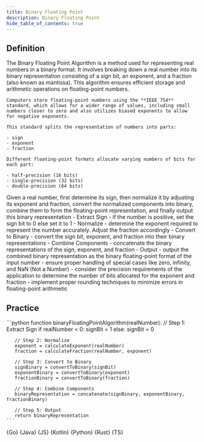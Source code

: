 ```yaml
---
title: Binary Floating Point
description: Binary Floating Point
hide_table_of_contents: true
---
```





## Definition

<Tabs>
  <TabItem value="definition" label="Definition">
    The Binary Floating Point Algorithm is a method used for representing real numbers in a binary format. It involves breaking down a real number into its binary representation consisting of a sign bit, an exponent, and a fraction (also known as mantissa). This algorithm ensures efficient storage and arithmetic operations on floating-point numbers.

    Computers store floating-point numbers using the **IEEE 754** standard, which allows for a wider range of values, including small numbers closer to zero and also utilizes biased exponents to allow
    for negative exponents.

    This standard splits the representation of numbers into parts:

    - sign
    - exponent
    - fraction

    Different floating-point formats allocate varying numbers of bits for each part:

    - half-precision (16 bits)
    - single-precision (32 bits)
    - double-precision (64 bits)
  </TabItem>
  <TabItem value="how" label="Explanation">
    Given a real number, first determine its sign, then normalize it by adjusting its exponent and fraction, convert the normalized components into binary, combine them to form the floating-point representation, and finally output this binary representation
  </TabItem>
  <TabItem value="guidance" label="Guidance">
    - Extract Sign
      - if the number is positive, set the sign bit to 0 else set it to 1
    - Normalize
      - determine the exponent required to represent the number accurately. Adjust the fraction accordingly
    - Convert to Binary
      - convert the sign bit, exponent, and fraction into their binary representations
    - Combine Components
      - concatenate the binary representations of the sign, exponent, and fraction
    - Output
      - output the combined binary representation as the binary floating-point format of the input number
  </TabItem>
  <TabItem value="tips" label="Tips">
    - ensure proper handling of special cases like zero, infinity, and NaN (Not a Number)
    - consider the precision requirements of the application to determine the number of bits allocated for the exponent and fraction
    - implement proper rounding techniques to minimize errors in floating-point arithmetic
  </TabItem>
</Tabs>

## Practice

<Tabs>
  <TabItem value="practice" label="Practice">
    ```python
     function binaryFloatingPointAlgorithm(realNumber):
       // Step 1: Extract Sign
       if realNumber < 0:
         signBit = 1
       else:
         signBit = 0

       // Step 2: Normalize
       exponent = calculateExponent(realNumber)
       fraction = calculateFraction(realNumber, exponent)

       // Step 3: Convert to Binary
       signBinary = convertToBinary(signBit)
       exponentBinary = convertToBinary(exponent)
       fractionBinary = convertToBinary(fraction)

       // Step 4: Combine Components
       binaryRepresentation = concatenate(signBinary, exponentBinary, fractionBinary)

       // Step 5: Output
       return binaryRepresentation
    ```
  </TabItem>
  <TabItem value="solution" label="Solution">
    <Tabs queryString="code">
      <TabItem
        value="go"
        label=""
        attributes={{ title: "Go Lang", className: "code_lang go m" }}
      >
        <CodeBlock language="go">{Go}</CodeBlock>
      </TabItem>
      <TabItem
        value="java"
        label=""
        attributes={{ title: "Java", className: "code_lang java m" }}
      >
        <CodeBlock language="java">{Java}</CodeBlock>
      </TabItem>
      <TabItem
        value="js"
        label=""
        attributes={{ title: "JavaScript", className: "code_lang js m" }}
      >
        <CodeBlock language="js">{JS}</CodeBlock>
      </TabItem>
      <TabItem
        value="kotlin"
        label=""
        attributes={{ title: "Kotlin", className: "code_lang kotlin m" }}
      >
        <CodeBlock language="kotlin">{Kotlin}</CodeBlock>
      </TabItem>
      <TabItem
        value="python"
        label=""
        attributes={{ title: "Python", className: "code_lang python m" }}
      >
        <CodeBlock language="python">{Python}</CodeBlock>
      </TabItem>
      <TabItem
        value="rust"
        label=""
        attributes={{ title: "Rust", className: "code_lang rust m" }}
      >
        <CodeBlock language="rust">{Rust}</CodeBlock>
      </TabItem>
      <TabItem
        value="ts"
        label=""
        attributes={{ title: "TypeScript", className: "code_lang ts m" }}
      >
        <CodeBlock language="ts">{TS}</CodeBlock>
      </TabItem>
    </Tabs>
  </TabItem>
</Tabs>
